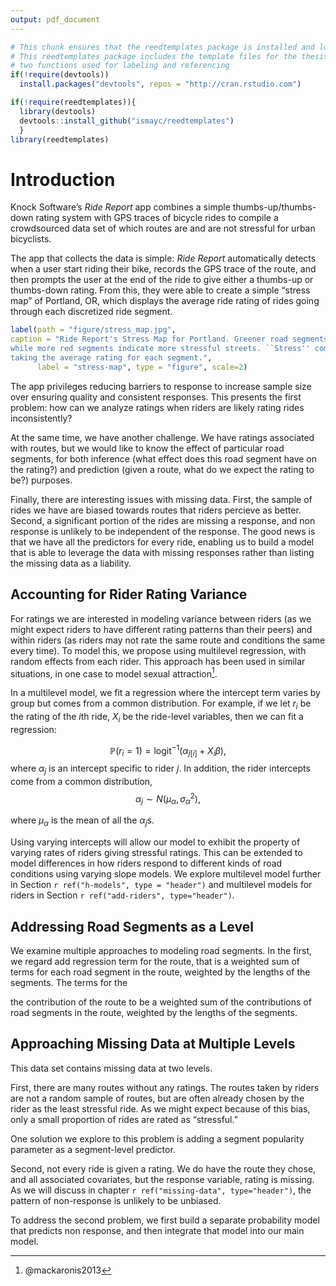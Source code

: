 ```yaml
---
output: pdf_document
---
```


<!-- The {.unnumbered} option here means that the introduction will be "Chapter 0." -->

```r
# This chunk ensures that the reedtemplates package is installed and loaded
# This reedtemplates package includes the template files for the thesis and also
# two functions used for labeling and referencing
if(!require(devtools))
  install.packages("devtools", repos = "http://cran.rstudio.com")

if(!require(reedtemplates)){
  library(devtools)
  devtools::install_github("ismayc/reedtemplates")
  }
library(reedtemplates)
```

# Introduction {.unnumbered}

Knock Software's *Ride Report* app combines a simple thumbs-up/thumbs-down rating system with
GPS traces of bicycle rides to compile a crowdsourced data set of which routes
are and are not stressful for urban bicyclists.

The app that collects the data is simple: *Ride Report* automatically detects when
a user start riding their bike, records the GPS trace of the route, and then
prompts the user at the end of the ride to give either a thumbs-up or thumbs-down
rating. From this, they were able to create a simple "stress map" of Portland, OR,
which displays the average ride rating of rides going through each discretized
ride segment.

```r
label(path = "figure/stress_map.jpg", 
caption = "Ride Report's Stress Map for Portland. Greener road segments incidate less
while more red segments indicate more stressful streets. ``Stress'' computed by
taking the average rating for each segment.", 
      label = "stress-map", type = "figure", scale=2)
```

The app privileges reducing barriers to response to increase sample size over
ensuring quality and consistent responses. This presents the first problem: how
can we analyze ratings when riders are likely rating rides inconsistently?

At the same time, we have another challenge. We have ratings associated with
routes, but we would like to know the effect of particular road segments, for
both inference (what effect does this road segment have on the rating?) and
prediction (given a route, what do we expect the rating to be?) purposes.

Finally, there are interesting issues with missing data. First, the sample of
rides we have are biased towards routes that riders percieve as better. Second,
a significant portion of the rides are missing a response, and non response is
unlikely to be independent of the response. The good news is that we have all
the predictors for every ride, enabling us to build a model that is able to
leverage the data with missing responses rather than listing the missing data
as a liability.

## Accounting for Rider Rating Variance

For ratings we are interested in modeling variance between riders (as
we might expect riders to have different rating patterns than their peers) and within riders
(as riders may not rate the same route and conditions the same every time). To
model this, we propose using multilevel regression, with random effects from
each rider. This approach has been used in similar situations, in one case to
model sexual attraction^[@mackaronis2013].

In a multilevel model, we fit a regression where the intercept term varies by
group but comes from a common distribution. For example,
if we let $r_i$ be the rating of the $i$th ride, $X_i$ be the ride-level variables,
then we can fit a regression:

$$\mathbb{P}(r_i = 1) = \text{logit}^{-1}
\left( \alpha_{j[i]} +  X_i \beta \right) ,$$
where $\alpha_j$ is an intercept specific to rider $j$. In addition, the rider
intercepts come from a common distribution,
$$\alpha_j \sim N (\mu_\alpha, \sigma^2_\alpha),$$

where $\mu_\alpha$ is the mean of all the $\alpha_j$s.

Using varying intercepts will allow our model to exhibit the property of varying
rates of riders giving stressful ratings. This can be extended to model
differences in how riders respond to different kinds of road conditions using
varying slope models.
We explore multilevel model further in Section `r ref("h-models", type = "header")`
and multilevel models for riders in Section `r ref("add-riders", type="header")`.

## Addressing Road Segments as a Level

We examine multiple approaches to modeling road segments. In the first, we
regard add regression term for the route, that is a weighted sum of terms for
each road segment in the route, weighted by the lengths of the segments. The
terms for the 

the contribution of the route to be a weighted sum of the contributions
of road segments in the route, weighted by the lengths of the segments. 



<!-- might consider researching multi-group multilevel models -->
<!-- include sample size concerns? Not sure yet. -->


## Approaching Missing Data at Multiple Levels

This data set contains missing data at two levels.

First, there are many routes without any ratings. The routes taken by riders are
not a random sample of routes, but are often already chosen by the rider as the
least stressful ride. As we might expect because of this bias, only a small
proportion of rides are rated as "stressful."

One solution we explore to this problem is adding a segment popularity parameter
as a segment-level predictor.

Second, not every ride is given a rating. We do have the route they chose,
and all associated covariates, but the response variable, rating is missing. As
we will discuss in chapter `r ref("missing-data", type="header")`, the pattern
of non-response is unlikely to be unbiased.

To address the second problem, we first build a separate probability model that
predicts non response, and then integrate that model into our main model.
